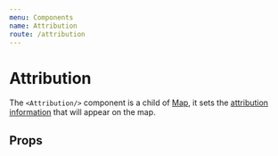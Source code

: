 ```yaml
---
menu: Components
name: Attribution
route: /attribution
---
```



# Attribution
The `<Attribution/>` component is a child of [Map](../map), it sets the [attribution information](https://docs.mapbox.com/help/how-mapbox-works/attribution/) that will appear on the map.

## Props

<Props of={Attribution} />
